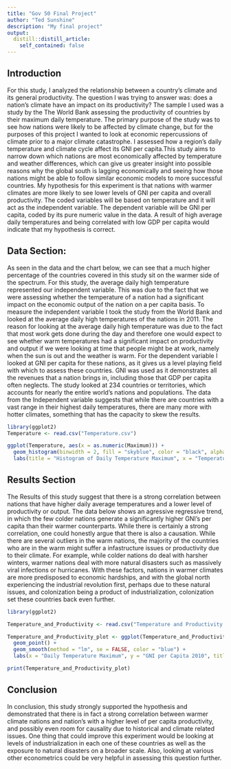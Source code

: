 ```yaml
---
title: "Gov 50 Final Project"
author: "Ted Sunshine"
description: "My final project"
output:
  distill::distill_article:
    self_contained: false
---
```


## Introduction
For this study, I analyzed the relationship between a country's climate and its general productivity. The question I was trying to answer was: does a nation's climate have an impact on its productivity? The sample I used was a study by the The World Bank assessing the productivity of countries by their maximum daily temperature. The primary purpose of the study was to see how nations were likely to be affected by climate change, but for the purposes of this project I wanted to look at economic repercussions of climate prior to a major climate catastrophe. I assessed how a region’s daily temperature and climate cycle affect its GNI per capita.This study aims to narrow down which nations are most economically affected by temperature and weather differences, which can give us greater insight into possible reasons why the global south is lagging economically and seeing how those nations might be able to follow similar economic models to more successful countries. My hypothesis for this experiment is that nations with warmer climates are more likely to see lower levels of GNI per capita and overall productivity.  The coded variables will be based on temperature and it will act as the independent variable. The dependent variable will be GNI per capita, coded by its pure numeric value in the data. A result of high average daily temperatures and being correlated with low GDP per capita would indicate that my hypothesis is correct. 

## Data Section:

As seen in the data and the chart below, we can see that a much higher percentage of the countries covered in this study sit on the warmer side of the spectrum. For this study, the average daily high temperature represented our independent variable. This was due to the fact that we were assessing whether the temperature of a nation had a significant impact on the economic output of the nation on a per capita basis. To measure the independent variable I took the study from the World Bank and looked at the average daily high temperatures of the nations in 2011. The reason for looking at the average daily high temperature was due to the fact that most work gets done during the day and therefore one would expect to see whether warm temperatures had a significant impact on productivity and output if we were looking at time that people might be at work, namely when the sun is out and the weather is warm. For the dependent variable I looked at GNI per capita for these nations, as it gives us a level playing field with which to assess these countries. GNI was used as it demonstrates all the revenues that a nation brings in, including those that GDP per capita often neglects. The study looked at 234 countries or territories, which accounts for nearly the entire world's nations and populations. The data from the Independent variable suggests that while there are countries with a vast range in their highest daily temperatures, there are many more with hotter climates, something that has the capacity to skew the results.

```r

library(ggplot2)
Temperature <- read.csv("Temperature.csv")

ggplot(Temperature, aes(x = as.numeric(Maximum))) +
  geom_histogram(binwidth = 2, fill = "skyblue", color = "black", alpha = 0.7) +
  labs(title = "Histogram of Daily Temperature Maximum", x = "Temperature", y = "Frequency")

```

## Results Section
The Results of this study suggest that there is a strong correlation between nations that have higher daily average temperatures and a lower level of productivity or output. The data below shows an agressive regressive trend, in which the few colder nations generate a significantly higher GNI's per capita than their warmer counterparts. While there is certainly a strong correlation, one could honestly argue that there is also a causation. While there are several outliers in the warm nations, the majority of the countries who are in the warm might suffer a infastructure issues or productivity due to their climate. For example, while colder nations do deal with harsher winters, warmer nations deal with more natural disasters such as massively viral infections or hurricanes. With these factors, nations in warmer climates are more predisposed to economic hardships, and with the global north experiencing the industrial revolution first, perhaps due to these natural issues, and colonization being a product of industrialization, colonization set these countries back even further. 

```r
library(ggplot2)

Temperature_and_Productivity <- read.csv("Temperature and Productivity.csv")

Temperature_and_Productivity_plot <- ggplot(Temperature_and_Productivity, aes(x = as.numeric(Daily.Temperature.Maximum), y = as.numeric(GNI.per.capita.2010))) +
  geom_point() +
  geom_smooth(method = "lm", se = FALSE, color = "blue") + 
  labs(x = "Daily Temperature Maximum", y = "GNI per Capita 2010", title = "Scatter Plot with Trendline")

print(Temperature_and_Productivity_plot)


```
## Conclusion
In conclusion, this study strongly supported the hypothesis and demonstrated that there is in fact a strong correlation between warmer climate nations and nation's with a higher level of per capita productivity, and possibly even room for causality due to historical and climate related issues. One thing that could improve this experiment would be looking at levels of industrialization in each one of these countries as well as the exposure to natural disasters on a broader scale. Also, looking at various other econometrics could be very helpful in assessing this question further. 